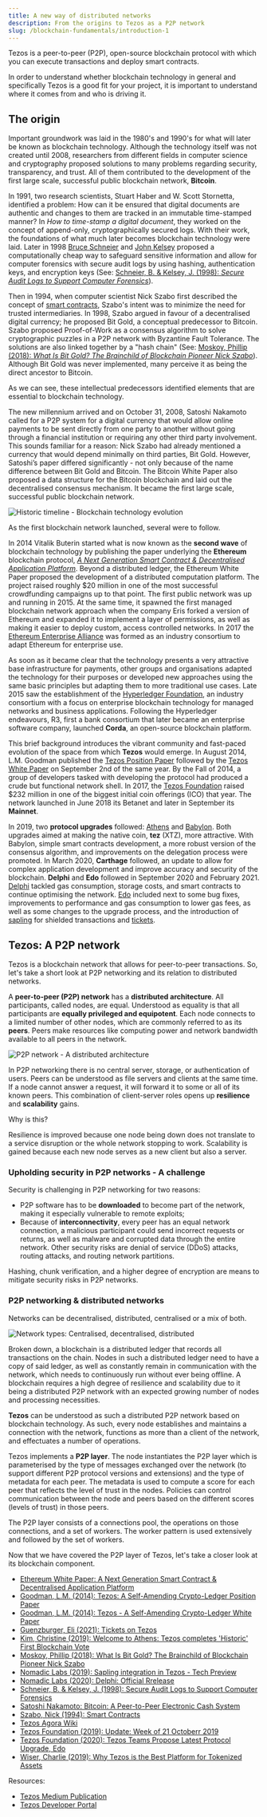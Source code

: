 ```yaml
---
title: A new way of distributed networks
description: From the origins to Tezos as a P2P network
slug: /blockchain-fundamentals/introduction-1
---
```



Tezos is a peer-to-peer (P2P), open-source blockchain protocol with which you can execute transactions and deploy smart contracts.

<HighlightBox type="info">

In order to understand whether blockchain technology in general and specifically Tezos is a good fit for your project, it is important to understand where it comes from and who is driving it.

</HighlightBox>

## The origin

Important groundwork was laid in the 1980's and 1990's for what will later be known as blockchain technology. Although the technology itself was not created until 2008, researchers from different fields in computer science and cryptography proposed solutions to many problems regarding security, transparency, and trust. All of them contributed to the development of the first large scale, successful public blockchain network, **Bitcoin**.

In 1991, two research scientists, Stuart Haber and W. Scott Stornetta, identified a problem: How can it be ensured that digital documents are authentic and changes to them are tracked in an immutable time-stamped manner? In *How to time-stamp a digital document*, they worked on the concept of append-only, cryptographically secured logs. With their work, the foundations of what much later becomes blockchain technology were laid. Later in 1998 [Bruce Schneier](https://www.schneier.com/crypto-gram/) and [John Kelsey](https://www.nist.gov/people/john-m-kelsey) proposed a computationally cheap way to safeguard sensitive information and allow for computer forensics with secure audit logs by using hashing, authentication keys, and encryption keys (See: [Schneier, B. & Kelsey, J. (1998): *Secure Audit Logs to Support Computer Forensics*](https://www.schneier.com/academic/paperfiles/paper-auditlogs.pdf)).

Then in 1994, when computer scientist Nick Szabo first described the concept of [smart contracts](http://www.fon.hum.uva.nl/rob/Courses/InformationInSpeech/CDROM/Literature/LOTwinterschool2006/szabo.best.vwh.net/smart.contracts.html), Szabo's intent was to minimize the need for trusted intermediaries. In 1998, Szabo argued in favour of a decentralised digital currency; he proposed Bit Gold, a conceptual predecessor to Bitcoin. Szabo proposed Proof-of-Work as a consensus algorithm to solve cryptographic puzzles in a P2P network with Byzantine Fault Tolerance. The solutions are also linked together by a "hash chain" (See: [Moskoy, Phillip (2018): *What Is Bit Gold? The Brainchild of Blockchain Pioneer Nick Szabo*](https://coincentral.com/what-is-bit-gold-the-brainchild-of-blockchain-pioneer-nick-szabo/)). Although Bit Gold was never implemented, many perceive it as being the direct ancestor to Bitcoin.

As we can see, these intellectual predecessors identified elements that are essential to blockchain technology.

The new millennium arrived and on October 31, 2008, Satoshi Nakamoto called for a P2P system for a digital currency that would allow online payments to be sent directly from one party to another without going through a financial institution or requiring any other third party involvement. This sounds familiar for a reason: Nick Szabo had already mentioned a currency that would depend minimally on third parties, Bit Gold. However, Satoshi’s paper differed significantly - not only because of the name difference between Bit Gold and Bitcoin. The Bitcoin White Paper also proposed a data structure for the Bitcoin blockchain and laid out the decentralised consensus mechanism. It became the first large scale, successful public blockchain network.

![Historic timeline - Blockchain technology evolution](images/timeline.png)

As the first blockchain network launched, several were to follow.

In 2014 Vitalik Buterin started what is now known as the **second wave** of blockchain technology by publishing the paper underlying the **Ethereum** blockchain protocol, *[A Next Generation Smart Contract & Decentralised Application Platform](https://ethereum.org/en/whitepaper/)*. Beyond a distributed ledger, the Ethereum White Paper proposed the development of a distributed computation platform. The project raised roughly $20 million in one of the most successful crowdfunding campaigns up to that point. The first public network was up and running in 2015. At the same time, it spawned the first managed blockchain network approach when the company Eris forked a version of Ethereum and expanded it to implement a layer of permissions, as well as making it easier to deploy custom, access controlled networks. In 2017 the [Ethereum Enterprise Alliance](https://entethalliance.org/) was formed as an industry consortium to adapt Ethereum for enterprise use.

As soon as it became clear that the technology presents a very attractive base infrastructure for payments, other groups and organisations adapted the technology for their purposes or developed new approaches using the same basic principles but adapting them to more traditional use cases.
Late 2015 saw the establishment of the [Hyperledger Foundation](https://www.hyperledger.org/), an industry consortium with a focus on enterprise blockchain technology for managed networks and business applications. Following the Hyperledger endeavours, R3, first a bank consortium that later became an enterprise software company, launched **Corda**, an open-source blockchain platform.

This brief background introduces the vibrant community and fast-paced evolution of the space from which **Tezos** would emerge. In August 2014, L.M. Goodman published the [Tezos Position Paper](https://tezos.com/assets/files/position-paper-00b110d6223dc6b84ac206e92171ed47.pdf) followed by the [Tezos White Paper](https://tezos.com/assets/files/whitepaper-d0cd272790ed3ba5951b30d019db2013.pdf) on September 2nd of the same year. By the Fall of 2014, a group of developers tasked with developing the protocol had produced a crude but functional network shell. In 2017, the [Tezos Foundation](https://tezos.foundation/) raised $232 million in one of the biggest initial coin offerings (ICO) that year. The network launched in June 2018 its Betanet and later in September its **Mainnet**.

In 2019, two **protocol upgrades** followed: [Athens](https://www.coindesk.com/welcome-to-athens-tezos-completes-historic-first-blockchain-vote) and [Babylon](https://tezos.foundation/update-week-of-21-october-2019/). Both upgrades aimed at making the native coin, **tez** (XTZ), more attractive. With Babylon, simple smart contracts development, a more robust version of the consensus algorithm, and improvements on the delegation process were promoted. In March 2020, **Carthage** followed, an update to allow for complex application development and improve accuracy and security of the blockchain. **Delphi** and **Edo** followed in September 2020 and February 2021. [Delphi](https://blog.nomadic-labs.com/delphi-official-release.html) tackled gas consumption, storage costs, and smart contracts to continue optimising the network. [Edo](https://tezos.foundation/edo-proposal/) included next to some bug fixes, improvements to performance and gas consumption to lower gas fees, as well as some changes to the upgrade process, and the introduction of [sapling](https://blog.nomadic-labs.com/sapling-integration-in-tezos-tech-preview.html) for shielded transactions and [tickets](https://medium.com/tqtezos/tickets-on-tezos-part-1-a7cad8cc71cd).

<!-- Think about including stable coin integration and fungible tokens/standardized tokens here -->

## Tezos: A P2P network

Tezos is a blockchain network that allows for peer-to-peer transactions. So, let's take a short look at P2P networking and its relation to distributed networks.

A **peer-to-peer (P2P) network** has a **distributed architecture**. All participants, called nodes, are equal. Understood as equality is that all participants are **equally privileged and equipotent**. Each node connects to a limited number of other nodes, which are commonly referred to as its **peers**. Peers make resources like computing power and network bandwidth available to all peers in the network.

![P2P network - A distributed architecture](images/P2PNetwork.png)

In P2P networking there is no central server, storage, or authentication of users. Peers can be understood as file servers and clients at the same time. If a node cannot answer a request, it will forward it to some or all of its known peers. This combination of client-server roles opens up **resilience** and **scalability** gains.

Why is this?

Resilience is improved because one node being down does not translate to a service disruption or the whole network stopping to work. Scalability is gained because each new node serves as a new client but also a server.

### Upholding security in P2P networks - A challenge

Security is challenging in P2P networking for two reasons:

* P2P software has to be **downloaded** to become part of the network, making it especially vulnerable to remote exploits;
* Because of **interconnectivity**, every peer has an equal network connection, a malicious participant could send incorrect requests or returns, as well as malware and corrupted data through the entire network. Other security risks are denial of service (DDoS) attacks, routing attacks, and routing network partitions. 

Hashing, chunk verification, and a higher degree of encryption are means to mitigate security risks in P2P networks. 

### P2P networking & distributed networks

Networks can be decentralised, distributed, centralised or a mix of both.

![Network types: Centralised, decentralised, distributed](images/PaulBaran.png)

Broken down, a blockchain is a distributed ledger that records all transactions on the chain. Nodes in such a distributed ledger need to have a copy of said ledger, as well as constantly remain in communication with the network, which needs to continuously run without ever being offline. A blockchain requires a high degree of resilience and scalability due to it being a distributed P2P network with an expected growing number of nodes and processing necessities.

**Tezos** can be understood as such a distributed P2P network based on blockchain technology. As such, every node establishes and maintains a connection with the network, functions as more than a client of the network, and effectuates a number of operations.

Tezos implements a **P2P layer**. The node instantiates the P2P layer which is parameterised by the type of messages exchanged over the network (to support different P2P protocol versions and extensions) and the type of metadata for each peer. The metadata is used to compute a score for each peer that reflects the level of trust in the nodes. Policies can control communication between the node and peers based on the different scores (levels of trust) in those peers.

The P2P layer consists of a connections pool, the operations on those connections, and a set of workers. The worker pattern is used extensively and followed by the set of workers.

Now that we have covered the P2P layer of Tezos, let's take a closer look at its blockchain component.

<HighlightBox type="reading">

- [Ethereum White Paper: A Next Generation Smart Contract & Decentralised Application Platform](https://ethereum.org/en/whitepaper/)
- [Goodman, L.M. (2014): Tezos: A Self-Amending Crypto-Ledger
Position Paper](https://tezos.com/static/position_paper-841a0a56b573afb28da16f6650152fb4.pdf)
- [Goodman, L.M. (2014): Tezos - A Self-Amending Crypto-Ledger
White Paper](https://tezos.com/static/white_paper-2dc8c02267a8fb86bd67a108199441bf.pdf)
- [Guenzburger, Eli (2021): Tickets on Tezos](https://medium.com/tqtezos/tickets-on-tezos-part-1-a7cad8cc71cd)
- [Kim, Christine (2019): Welcome to Athens: Tezos completes 'Historic' First Blockchain Vote](https://www.coindesk.com/welcome-to-athens-tezos-completes-historic-first-blockchain-vote)
- [Moskoy, Phillip (2018): What Is Bit Gold? The Brainchild of Blockchain Pioneer Nick Szabo](https://coincentral.com/what-is-bit-gold-the-brainchild-of-blockchain-pioneer-nick-szabo/)
- [Nomadic Labs (2019): Sapling integration in Tezos - Tech Preview](https://blog.nomadic-labs.com/sapling-integration-in-tezos-tech-preview.html)
- [Nomadic Labs (2020): Delphi: Official Rrelease](https://blog.nomadic-labs.com/delphi-official-release.html)
- [Schneier, B. & Kelsey, J. (1998): Secure Audit Logs to Support Computer Forensics](https://www.schneier.com/academic/paperfiles/paper-auditlogs.pdf) 
- [Satoshi Nakamoto: Bitcoin: A Peer-to-Peer Electronic Cash System](https://bitcoin.org/bitcoin.pdf)
- [Szabo, Nick (1994): Smart Contracts](https://www.fon.hum.uva.nl/rob/Courses/InformationInSpeech/CDROM/Literature/LOTwinterschool2006/szabo.best.vwh.net/smart.contracts.html)
- [Tezos Agora Wiki](https://wiki.tezosagora.org/)
- [Tezos Foundation (2019): Update: Week of 21 Octoberr 2019](https://tezos.foundation/update-week-of-21-october-2019/)
- [Tezos Foundation (2020): Tezos Teams Propose Latest Protocol Upgrade, Edo](https://tezos.foundation/edo-proposal/)
- [Wiser, Charlie (2019): Why Tezos is the Best Platform for Tokenized Assets](https://medium.com/tqtezos/why-tezos-is-the-best-platform-for-tokenized-assets-89a960cfa828)

</HighlightBox>

Resources:
- [Tezos Medium Publication](https://medium.com/tezos)
- [Tezos Developer Portal](https://developers.tezos.com/)
